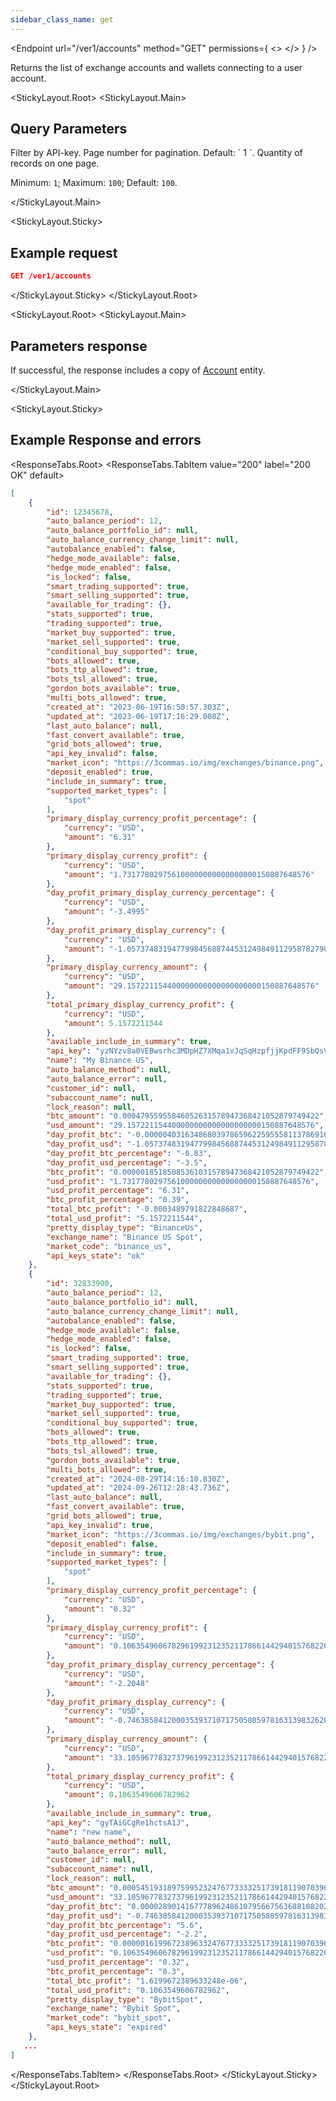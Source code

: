 ```yaml
---
sidebar_class_name: get
---
```


<Endpoint
  url="/ver1/accounts"
  method="GET"
  permissions={
    <>
      <Permission title="Permission" description="ACCOUNTS_READ" />
      <Permission title="Security" description="SIGNED" />
    </>
  }
/>

Returns the list of exchange accounts and wallets connecting to a user account.

<StickyLayout.Root>
<StickyLayout.Main>

## Query Parameters

<ApiParam name='api_key' type='string' id="api_key">
  Filter by API-key.
</ApiParam>

<ApiParam name='page' type='integer' id="page">
  Page number for pagination. Default: ` 1 `.
</ApiParam>

<ApiParam name='per_page' type='integer' id="page">
   Quantity of records on one page.

   Minimum: `1`; Maximum: `100`; Default:  `100`.
</ApiParam>

</StickyLayout.Main>

<StickyLayout.Sticky>

## Example request

```json
GET /ver1/accounts
```
</StickyLayout.Sticky>
</StickyLayout.Root>

<StickyLayout.Root>
<StickyLayout.Main>

## Parameters response

If successful, the response includes a copy of [Account](0.%20Account%20entity.mdx) entity.

</StickyLayout.Main>


<StickyLayout.Sticky>
## Example Response and errors
<ResponseTabs.Root>
<ResponseTabs.TabItem value="200" label="200 OK" default>

```json
[
    {
        "id": 12345678,
        "auto_balance_period": 12,
        "auto_balance_portfolio_id": null,
        "auto_balance_currency_change_limit": null,
        "autobalance_enabled": false,
        "hedge_mode_available": false,
        "hedge_mode_enabled": false,
        "is_locked": false,
        "smart_trading_supported": true,
        "smart_selling_supported": true,
        "available_for_trading": {},
        "stats_supported": true,
        "trading_supported": true,
        "market_buy_supported": true,
        "market_sell_supported": true,
        "conditional_buy_supported": true,
        "bots_allowed": true,
        "bots_ttp_allowed": true,
        "bots_tsl_allowed": true,
        "gordon_bots_available": true,
        "multi_bots_allowed": true,
        "created_at": "2023-06-19T16:50:57.303Z",
        "updated_at": "2023-06-19T17:16:29.008Z",
        "last_auto_balance": null,
        "fast_convert_available": true,
        "grid_bots_allowed": true,
        "api_key_invalid": false,
        "market_icon": "https://3commas.io/img/exchanges/binance.png",
        "deposit_enabled": true,
        "include_in_summary": true,
        "supported_market_types": [
            "spot"
        ],
        "primary_display_currency_profit_percentage": {
            "currency": "USD",
            "amount": "6.31"
        },
        "primary_display_currency_profit": {
            "currency": "USD",
            "amount": "1.731778029756100000000000000000150887648576"
        },
        "day_profit_primary_display_currency_percentage": {
            "currency": "USD",
            "amount": "-3.4995"
        },
        "day_profit_primary_display_currency": {
            "currency": "USD",
            "amount": "-1.0573748319477998456887445312498491129587827906685"
        },
        "primary_display_currency_amount": {
            "currency": "USD",
            "amount": "29.157221154400000000000000000000150887648576"
        },
        "total_primary_display_currency_profit": {
            "currency": "USD",
            "amount": 5.1572211544
        },
        "available_include_in_summary": true,
        "api_key": "yzNYzv8a0VEBwsrhc3MDpHZ7XMqa1vJqSqHzpfjjKpdFF9SbQsVQKRl3hKNyZU45",
        "name": "My Binance US",
        "auto_balance_method": null,
        "auto_balance_error": null,
        "customer_id": null,
        "subaccount_name": null,
        "lock_reason": null,
        "btc_amount": "0.00047955955846052631578947368421052879749422",
        "usd_amount": "29.157221154400000000000000000000150887648576",
        "day_profit_btc": "-0.000004031634868039786596225955581137869169682309539066",
        "day_profit_usd": "-1.0573748319477998456887445312498491129587827906685",
        "day_profit_btc_percentage": "-0.83",
        "day_profit_usd_percentage": "-3.5",
        "btc_profit": "0.00000185185085361031578947368421052879749422",
        "usd_profit": "1.731778029756100000000000000000150887648576",
        "usd_profit_percentage": "6.31",
        "btc_profit_percentage": "0.39",
        "total_btc_profit": "-0.0003489791822848687",
        "total_usd_profit": "5.1572211544",
        "pretty_display_type": "BinanceUs",
        "exchange_name": "Binance US Spot",
        "market_code": "binance_us",
        "api_keys_state": "ok"
    },
    {
        "id": 32833900,
        "auto_balance_period": 12,
        "auto_balance_portfolio_id": null,
        "auto_balance_currency_change_limit": null,
        "autobalance_enabled": false,
        "hedge_mode_available": false,
        "hedge_mode_enabled": false,
        "is_locked": false,
        "smart_trading_supported": true,
        "smart_selling_supported": true,
        "available_for_trading": {},
        "stats_supported": true,
        "trading_supported": true,
        "market_buy_supported": true,
        "market_sell_supported": true,
        "conditional_buy_supported": true,
        "bots_allowed": true,
        "bots_ttp_allowed": true,
        "bots_tsl_allowed": true,
        "gordon_bots_available": true,
        "multi_bots_allowed": true,
        "created_at": "2024-08-29T14:16:10.830Z",
        "updated_at": "2024-09-26T12:28:43.736Z",
        "last_auto_balance": null,
        "fast_convert_available": true,
        "grid_bots_allowed": true,
        "api_key_invalid": true,
        "market_icon": "https://3commas.io/img/exchanges/bybit.png",
        "deposit_enabled": false,
        "include_in_summary": true,
        "supported_market_types": [
            "spot"
        ],
        "primary_display_currency_profit_percentage": {
            "currency": "USD",
            "amount": "0.32"
        },
        "primary_display_currency_profit": {
            "currency": "USD",
            "amount": "0.10635496067829619923123521178661442940157682200204"
        },
        "day_profit_primary_display_currency_percentage": {
            "currency": "USD",
            "amount": "-2.2048"
        },
        "day_profit_primary_display_currency": {
            "currency": "USD",
            "amount": "-0.74638584120003539371071750580597816313983262001056"
        },
        "primary_display_currency_amount": {
            "currency": "USD",
            "amount": "33.10596778327379619923123521178661442940157682200204"
        },
        "total_primary_display_currency_profit": {
            "currency": "USD",
            "amount": 0.1063549606782962
        },
        "available_include_in_summary": true,
        "api_key": "gyTAiGCgRe1hctsA1J",
        "name": "new name",
        "auto_balance_method": null,
        "auto_balance_error": null,
        "customer_id": null,
        "subaccount_name": null,
        "lock_reason": null,
        "btc_amount": "0.000545193189759952324767733332517391811907039692",
        "usd_amount": "33.10596778327379619923123521178661442940157682200204",
        "day_profit_btc": "0.000028901416777896248610795667563688108202134512253672",
        "day_profit_usd": "-0.74638584120003539371071750580597816313983262001056",
        "day_profit_btc_percentage": "5.6",
        "day_profit_usd_percentage": "-2.2",
        "btc_profit": "0.000001619967238963324767733332517391811907039692",
        "usd_profit": "0.10635496067829619923123521178661442940157682200204",
        "usd_profit_percentage": "0.32",
        "btc_profit_percentage": "0.3",
        "total_btc_profit": "1.6199672389633248e-06",
        "total_usd_profit": "0.1063549606782962",
        "pretty_display_type": "BybitSpot",
        "exchange_name": "Bybit Spot",
        "market_code": "bybit_spot",
        "api_keys_state": "expired"
    },
   ...
]
```
  </ResponseTabs.TabItem>
</ResponseTabs.Root>
</StickyLayout.Sticky>
</StickyLayout.Root>
